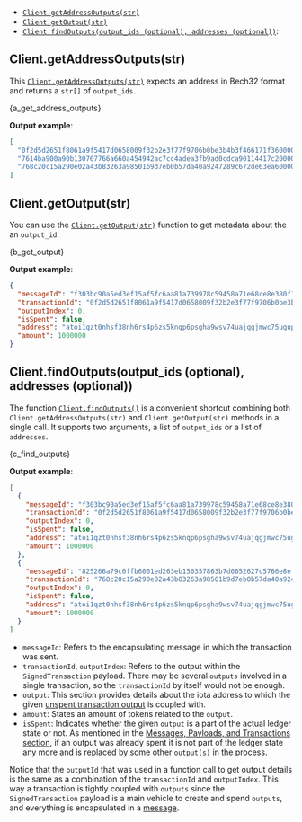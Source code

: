 
- [`Client.getAddressOutputs(str)`](#clientgetoutputstr)
- [`Client.getOutput(str)`](#clientgetoutputstr)
- [`Client.findOutputs(output_ids (optional), addresses (optional))`](#clientfindoutputsoutput_ids-optional-addresses-optional):

## Client.getAddressOutputs(str)

This [`Client.getAddressOutputs(str)`](./../api_reference.md#getaddressoutputsaddress-options-promisestring) expects an address in Bech32 format and returns a `str[]` of `output_ids`.

<CodeBlock className="language-javascript">{a_get_address_outputs}</CodeBlock>

**Output example**:

```json
[
  "0f2d5d2651f8061a9f5417d0658009f32b2e3f77f9706b0be3b4b3f466171f360000",
  "7614ba900a90b130707766a660a454942ac7cc4adea3fb9ad0cdca90114417c20000",
  "768c20c15a290e02a43b83263a98501b9d7eb0b57da40a9247289c672de63ea60000"
]
```

## Client.getOutput(str)

You can use the [`Client.getOutput(str)`](./../api_reference.md#getoutputoutputid-promise) function to get metadata about the an `output_id`:

<CodeBlock className="language-javascript">{b_get_output}</CodeBlock>

**Output example**:

```json
{
  "messageId": "f303bc90a5ed3ef15af5fc6aa81a739978c59458a71e68ce8e380f1f534da1e6",
  "transactionId": "0f2d5d2651f8061a9f5417d0658009f32b2e3f77f9706b0be3b4b3f466171f36",
  "outputIndex": 0,
  "isSpent": false,
  "address": "atoi1qzt0nhsf38nh6rs4p6zs5knqp6psgha9wsv74uajqgjmwc75ugupx3y7x0r",
  "amount": 1000000
}
```

## Client.findOutputs(output_ids (optional), addresses (optional))

The function [`Client.findOutputs()`](./../api_reference.md#findoutputsoutputids-addresses-promiseoutputmetadata) is a convenient shortcut combining both `Client.getAddressOutputs(str)` and
`Client.getOutput(str)` methods in a single call. It supports two arguments, a list of `output_ids` or a list of
`addresses`.

<CodeBlock className="language-javascript">{c_find_outputs}</CodeBlock>

**Output example**:

```json
[
  {
    "messageId": "f303bc90a5ed3ef15af5fc6aa81a739978c59458a71e68ce8e380f1f534da1e6",
    "transactionId": "0f2d5d2651f8061a9f5417d0658009f32b2e3f77f9706b0be3b4b3f466171f36",
    "outputIndex": 0,
    "isSpent": false,
    "address": "atoi1qzt0nhsf38nh6rs4p6zs5knqp6psgha9wsv74uajqgjmwc75ugupx3y7x0r",
    "amount": 1000000
  },
  {
    "messageId": "825266a79c0ffb6001ed263eb150357863b7d0052627c5766e8ef5acd6fed533",
    "transactionId": "768c20c15a290e02a43b83263a98501b9d7eb0b57da40a9247289c672de63ea6",
    "outputIndex": 0,
    "isSpent": false,
    "address": "atoi1qzt0nhsf38nh6rs4p6zs5knqp6psgha9wsv74uajqgjmwc75ugupx3y7x0r",
    "amount": 1000000
  }
]
```

- `messageId`: Refers to the encapsulating message in which the transaction was sent.
- `transactionId`, `outputIndex`: Refers to the output within the `SignedTransaction` payload. There may be several
  `outputs` involved in a single transaction, so the `transactionId` by itself would not be enough.
- `output`: This section provides details about the iota address to which the given
  [unspent transaction output](../../../explanations/messages_payloads_and_transactions.md#unspent-transaction-output-utxo) is coupled with.
- `amount`: States an amount of tokens related to the `output`.
- `isSpent`: Indicates whether the given `output` is a part of the actual ledger state or not. As mentioned in the
  [Messages, Payloads, and Transactions section](../../../explanations/messages_payloads_and_transactions.md#unspent-transaction-output-utxo),
  if an output was already spent it is not part of the ledger state any more and is replaced by some other `output(s)`
  in the process.

Notice that the `outputId` that was used in a function call to get output details is the same as a combination of the
`transactionId` and `outputIndex`. This way a transaction is tightly coupled with `outputs` since the
`SignedTransaction` payload is a main vehicle to create and spend `outputs`, and everything is encapsulated in a
[message](../../../explanations/messages_payloads_and_transactions.md#Messages).
